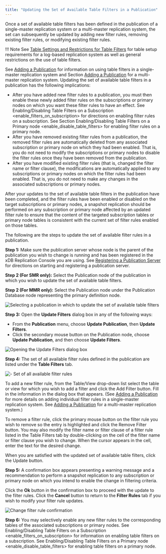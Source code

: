 ```yaml
---
title: "Updating the Set of Available Table Filters in a Publication"
---
```


<div id="updating_table_filters_in_pub" class="registered_link"></div>

Once a set of available table filters has been defined in the publication of a single-master replication system or a multi-master replication system, the set can subsequently be updated by adding new filter rules, removing existing filter rules, or modifying existing filter rules.

!!! Note
    See [Table Settings and Restrictions for Table Filters](../../02_overview/02_replication_concepts_and_definitions/13_table_filters/#table_settings_and_restrictions_for_table_filters) for table setup requirements for a log-based replication system as well as general restrictions on the use of table filters.

See [Adding a Publication](../../05_smr_operation/02_creating_publication/03_adding_publication/#adding_publication) for information on using table filters in a single-master replication system and Section [Adding a Publication](../../06_mmr_operation/02_creating_publication_mmr/#add_pub_mmr) for a multi-master replication system. Updating the set of available table filters in a publication has the following implications:

-   After you have added new filter rules to a publication, you must then enable these newly added filter rules on the subscriptions or primary nodes on which you want these filter rules to have an effect. See <span class="title-ref">Enabling/Disabling Table Filters on a Subscription &lt;enable_filters_on_subscription></span> for directions on enabling filter rules on a subscription. See Section <span class="title-ref">Enabling/Disabling Table Filters on a Primary node &lt;enable_disable_table_filters></span> for enabling filter rules on a primary node.
-   After you have removed existing filter rules from a publication, the removed filter rules are automatically deleted from any associated subscription or primary node on which they had been enabled. That is, you do not need to modify the subscriptions or primary nodes to disable the filter rules once they have been removed from the publication.
-   After you have modified existing filter rules (that is, changed the filter name or filter clause), the modifications are automatically applied to any subscriptions or primary nodes on which the filter rules had been enabled. That is, you do not need to make any changes in the associated subscriptions or primary nodes.

After your updates to the set of available table filters in the publication have been completed, and the filter rules have been enabled or disabled on the target subscriptions or primary nodes, a snapshot replication should be performed on any subscription or primary node affected by an updated filter rule to ensure that the content of the targeted subscription tables or primary node tables is consistent with the current set of filter rules enabled on those tables.

The following are the steps to update the set of available filter rules in a publication.

**Step 1:** Make sure the publication server whose node is the parent of the publication you wish to change is running and has been registered in the xDB Replication Console you are using. See [Registering a Publication Server](../../05_smr_operation/02_creating_publication/01_registering_publication_server/#registering_publication_server) for directions on starting and registering a publication server.

**Step 2 (For SMR only):** Select the Publication node of the publication in which you wish to update the set of available table filters.

**Step 2 (For MMR only):** Select the Publication node under the Publication Database node representing the primary definition node.

![Selecting a publication in which to update the set of available table filters](../../images/image259.png)

**Step 3:** Open the **Update Filters** dialog box in any of the following ways:

-   From the **Publication** menu, choose **Update Publication**, then **Update Filters**.
-   Click the secondary mouse button on the Publication node, choose **Update Publication**, and then choose **Update Filters**.

![Opening the Update Filters dialog box](../../images/image260.png)

**Step 4:** The set of all available filter rules defined in the publication are listed under the **Table Filters** tab.

![- Set of all available filter rules](../../images/image261.png)

To add a new filter rule, from the Table/View drop-down list select the table or view for which you wish to add a filter and click the Add Filter button. Fill in the information in the dialog box that appears. (See [Adding a Publication](../../05_smr_operation/02_creating_publication/03_adding_publication/#adding_publication) for more details on adding individual filter rules in a single-master replication system. See [Adding a Publication](../../06_mmr_operation/02_creating_publication_mmr/#add_pub_mmr) for a multi-master replication system.)

To remove a filter rule, click the primary mouse button on the filter rule you wish to remove so the entry is highlighted and click the Remove Filter button. You may also modify the filter name or filter clause of a filter rule listed in the Table Filters tab by double-clicking on the cell of the filter name or filter clause you wish to change. When the cursor appears in the cell, enter the text for the desired change.

When you are satisfied with the updated set of available table filters, click the Update button.

**Step 5:** A confirmation box appears presenting a warning message and a recommendation to perform a snapshot replication to any subscription or primary node on which you intend to enable the change in filtering criteria.

Click the **Ok** button in the confirmation box to proceed with the update to the filter rules. Click the **Cancel** button to return to the **Filter Rules** tab if you wish to modify your filter rule updates.

![Change filter rule confirmation](../../images/image262.png)

**Step 6:** You may selectively enable any new filter rules to the corresponding tables of the associated subscriptions or primary nodes. See <span class="title-ref">Enabling/Disabling Table Filters on a Subscription &lt;enable_filters_on_subscription></span> for information on enabling table filters on a subscription. See <span class="title-ref">Enabling/Disabling Table Filters on a Primary node &lt;enable_disable_table_filters></span> for enabling table filters on a primary node.
